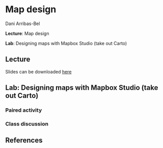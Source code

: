 # Map design

Dani Arribas-Bel

**Lecture**: Map design

**Lab**: Designing maps with Mapbox Studio (take out Carto)

## Lecture

Slides can be downloaded [here](https://github.com/GDSL-UL/wma/raw/main/pdf/lecture_06.pdf)

## Lab: Designing maps with Mapbox Studio (take out Carto)

### Paired activity


### Class discussion



## References

